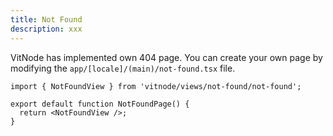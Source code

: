 ```yaml
---
title: Not Found
description: xxx
---
```


VitNode has implemented own 404 page. You can create your own page by modifying the `app/[locale]/(main)/not-found.tsx` file.

```tsx
import { NotFoundView } from 'vitnode/views/not-found/not-found';

export default function NotFoundPage() {
  return <NotFoundView />;
}
```
